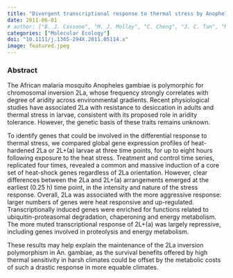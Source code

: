 ```yaml
---
title: "Divergent transcriptional response to thermal stress by Anopheles gambiae larvae carrying alternative arrangements of inversion 2La"
date: 2011-06-01
# author: ["B. J. Cassone", "M. J. Molloy", "C. Cheng", "J. C. Tan", "M. W. Hahn", "N. J. Besansky"]
categories: ["Molecular Ecology"]
doi: "10.1111/j.1365-294X.2011.05114.x"
image: featured.jpeg
---
```


### Abstract

The African malaria mosquito Anopheles gambiae is polymorphic for chromosomal inversion 2La, whose frequency strongly correlates with degree of aridity across environmental gradients. Recent physiological studies have associated 2La with resistance to desiccation in adults and thermal stress in larvae, consistent with its proposed role in aridity tolerance. However, the genetic basis of these traits remains unknown. 

To identify genes that could be involved in the differential response to thermal stress, we compared global gene expression profiles of heat-hardened 2La or 2L+(a) larvae at three time points, for up to eight hours following exposure to the heat stress. Treatment and control time series, replicated four times, revealed a common and massive induction of a core set of heat-shock genes regardless of 2La orientation. However, clear differences between the 2La and 2L+(a) arrangements emerged at the earliest (0.25 h) time point, in the intensity and nature of the stress response. Overall, 2La was associated with the more aggressive response: larger numbers of genes were heat responsive and up-regulated. Transcriptionally induced genes were enriched for functions related to ubiquitin-proteasomal degradation, chaperoning and energy metabolism. The more muted transcriptional response of 2L+(a) was largely repressive, including genes involved in proteolysis and energy metabolism. 

These results may help explain the maintenance of the 2La inversion polymorphism in An. gambiae, as the survival benefits offered by high thermal sensitivity in harsh climates could be offset by the metabolic costs of such a drastic response in more equable climates.
